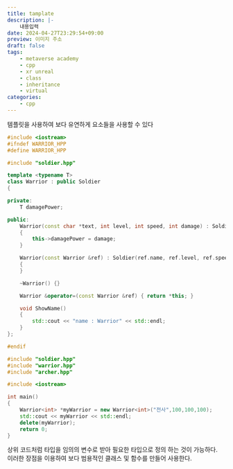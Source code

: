 ```yaml
---
title: tamplate
description: |-
    내용입력
date: 2024-04-27T23:29:54+09:00
preview: 이미지 주소
draft: false
tags:
    - metaverse academy
    - cpp
    - xr unreal
    - class
    - inheritance
    - virtual
categories:
    - cpp
---
```


템플릿을 사용하여 보다 유연하게 요소들을 사용할 수 있다

```cpp filename="warrior.hpp"
#include <iostream>
#ifndef WARRIOR_HPP
#define WARRIOR_HPP

#include "soldier.hpp"

template <typename T>
class Warrior : public Soldier
{

private:
    T damagePower;

public:
    Warrior(const char *text, int level, int speed, int damage) : Soldier(text, level, speed)
    {
        this->damagePower = damage;
    }

    Warrior(const Warrior &ref) : Soldier(ref.name, ref.level, ref.speed)
    {
    }

    ~Warrior() {}

    Warrior &operator=(const Warrior &ref) { return *this; }

    void ShowName()
    {
        std::cout << "name : Warrior" << std::endl;
    }
};

#endif
```

```cpp filename="main.cpp"
#include "soldier.hpp"
#include "warrior.hpp"
#include "archer.hpp"

#include <iostream>

int main()
{
    Warrior<int> *myWarrior = new Warrior<int>("전사",100,100,100);
    std::cout << myWarrior << std::endl;
    delete(myWarrior);
    return 0;
}
```

상위 코드처럼 타입을 임의의 변수로 받아 필요한 타입으로 정의 하는 것이 가능하다.\
이러한 장점을 이용하여 보다 범용적인 클래스 및 함수를 만들어 사용한다.